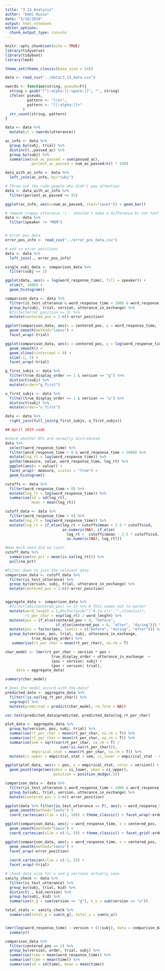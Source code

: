 ```yaml
---
title: "3.13_Analysis"
author: "Emmi Russo"
date: "3/16/2018"
output: html_notebook
editor_options: 
  chunk_output_type: console
---
```


```r
knitr::opts_chunk$set(echo = TRUE)
library(tidyverse)
library(tidyboot)
library(lme4)

theme_set(theme_classic(base_size = 14))
```

```r
data <- read_csv("../data/3.13_data.csv")

nwords <- function(string, pseudo=F){
  string = gsub("[^[:alpha:][:space:]]", "", string)
  ifelse( pseudo, 
          pattern <- "\\S+", 
          pattern <- "[[:alpha:]]+" 
        )
  str_count(string, pattern)
}

data <- data %>%
  mutate(ul = nwords(utterance))

ac_info <- data %>%
  group_by(subj, trial) %>%
  distinct(.,passed_ac) %>%
  group_by(subj) %>%
  summarise(num_ac_passed = sum(passed_ac), 
            percent_ac_passed = num_ac_passed/n() * 100)

data_with_ac_info <- data %>%
  left_join(ac_info, by="subj")

# Throw out the rude people who didn't pay attention
data <- data_with_ac_info %>%
  filter(percent_ac_passed >= 95)

ggplot(ac_info, aes(x=num_ac_passed, stat="count")) + geom_bar()

# remove crappy utterance :( - shouldn't make a difference bc not test utterance 
data <- data %>%
  filter(speaker != "MOM")


# error pos data
error_pos_info <- read_csv("../error_pos_data.csv")

# add in error positions
data <- data %>%
  left_join(., error_pos_info)

single_subj_data <- comparison_data %>%
  filter(subj == 1)

ggplot(data, aes(x = log(word_response_time), fill = speaker)) +
  xlim(0, 1000) +
  geom_histogram()

comparison_data <- data %>%
  filter(is_test_utterance & word_response_time < 1000 & word_response_time > 150) %>%
  group_by(subj, trial, version, utterance_in_exchange) %>%
  #filter(error_position >= 3) %>%
  mutate(centered_pos = 1:n()-error_position)

ggplot(comparison_data, aes(x = centered_pos, y = word_response_time, fill = version)) +
  geom_smooth(method="loess") +
  facet_wrap(~trial)

ggplot(comparison_data, aes(x = centered_pos, y = log(word_response_time), fill = version)) +
  geom_smooth() +
  geom_vline(xintercept = 0) +
  xlim(-1, 5) +
  facet_wrap(~trial)

g_first_subjs <- data %>%
  filter(true_display_order == 1 & version == "g") %>%
  distinct(subj) %>%
  mutate(order="g_first")

u_first_subjs <- data %>%
  filter(true_display_order == 1 & version == "u") %>%
  distinct(subj) %>%
  mutate(order="u_first")

data <- data %>%
  right_join(full_join(g_first_subjs, u_first_subjs))
```

```r
## April 16th code

#check whether RTs are normally distributed
data %>%
  select(word_response_time) %>%
  filter(word_response_time > 0 & word_response_time < 5000) %>%
  mutate(log_rt = log(word_response_time)) %>%
  gather(measure, value, word_response_time, log_rt) %>%
  ggplot(aes(x = value)) + 
  facet_wrap(~ measure, scales = "free") +
  geom_histogram()

cutoffs <- data %>%
  filter(word_response_time > 0) %>%
  mutate(log_rt = log(word_response_time)) %>%
  summarise(sd = sd(log_rt),
            mean = mean(log_rt))

cutoff_data <- data %>%
  filter(word_response_time > 0) %>%
  mutate(log_rt = log(word_response_time)) %>%
  mutate(log_rt = if_else(log_rt > cutoffs$mean + 2.5 * cutoffs$sd,
                          as.numeric(NA), if_else(
                            log_rt <  cutoffs$mean - 2.5 * cutoffs$sd,
                            as.numeric(NA), log_rt)))

#How much data did we lose?
cutoff_data %>%
  summarise(na_pct = mean(is.na(log_rt))) %>%
  pull(na_pct)

#Filter down to just the relevant data
comparison_data <- cutoff_data %>%
  filter(is_test_utterance) %>%
  group_by(version, subj, trial, utterance_in_exchange) %>%
  mutate(centered_pos = 1:n()-error_position)


aggregate_data <- comparison_data %>%
  #filter(abs(centered_pos) <= 3) %>% # This seems not to matter
  mutate(word_length = 1,#nchar(gsub("[^A-Za-z]+","",stimulus)),
         rt_per_char = exp(log_rt) / word_length) %>%
  mutate(pos = if_else(centered_pos < 0, "before",
                       if_else(centered_pos > 0, "after", "during"))) %>%
  mutate(pos = factor(pos, levels = c("before", "during", "after"))) %>%
  group_by(version, pos, trial, subj, utterance_in_exchange, 
            true_display_order) %>%
   summarise(rt_per_char = mean(rt_per_char), na.rm = T)

char_model <- lmer(rt_per_char ~ version * pos + 
                     true_display_order + utterance_in_exchange  +
                     (pos + version| subj) + 
                     (pos + version| trial),
     data = aggregate_data) 

summary(char_model)

# Does the model accord with the data?
predicted_data <- aggregate_data %>%
  filter(!is.na(log_rt_per_char)) %>%
  ungroup() %>%
  mutate(predicted = predict(char_model, re.form = NA))

cor.test(predicted_data$predicted, predicted_data$log_rt_per_char)

plot_data <- aggregate_data %>%
  group_by(version, pos, subj, trial) %>%
  summarise(rt_per_char = mean(rt_per_char, na.rm = T)) %>%
  summarise(rt_per_char = mean(rt_per_char, na.rm = T)) %>%
  summarise(sem = sqrt(var(rt_per_char, na.rm = T) / 
                         sum(!is.na(rt_per_char))),
            empirical_stat = mean(rt_per_char, na.rm = T)) %>%
  mutate(ci_upper = empirical_stat + sem, ci_lower = empirical_stat - sem)

ggplot(plot_data, aes(x = pos, y = empirical_stat, color = version)) +
  geom_pointrange(aes(ymin = ci_lower, ymax = ci_upper), 
                      position = position_dodge(.5))
```

```r
comparison_data <- data %>%
  filter(is_test_utterance & word_response_time < 1000 & word_response_time > 150) %>%
  group_by(subj, trial, version, utterance_in_exchange) %>%
  mutate(centered_pos = 1:n()-error_position)

ggplot(data %>% filter(is_test_utterance == F), aes(y = word_response_time, x = word_in_utterance, fill=version)) +
  geom_smooth(method="loess") +
  coord_cartesian(xlim = c(1, 10)) + theme_classic() + facet_wrap(~order)

ggplot(comparison_data, aes(y = word_response_time, x = centered_pos, fill=version)) +
  geom_smooth(method="loess") +
  coord_cartesian(xlim = c(-5, 5)) + theme_classic() + facet_grid(~order)

ggplot(comparison_data, aes(y = word_response_time, x = centered_pos, fill = version)) +
  geom_smooth(method="loess") +
  facet_wrap(~error_position)  
  
  coord_cartesian(xlim = c(-1, 5)) +
  facet_wrap(~trial)

# check data size for u and g versions actually seen
sanity_check <- data %>%
  filter(is_test_utterance) %>%
  group_by(subj, trial, kid) %>%
  distinct(., kid,version) %>%
  group_by(subj, kid) %>%
  summarise(n_g = sum(version == "g"), n_u = sum(version == "u"))

total_stats <- sanity_check %>%
  summarise(total_g = sum(n_g), total_u = sum(n_u))


lmer(log(word_response_time) ~ version + (1|subj), data = comparison_data) %>%
  summary()

comparison_data %>%
  filter(centered_pos == 2) %>%
  group_by(version, order, trial, subj) %>%
  summarise(time = mean(word_response_time)) %>%
  summarise(time = mean(time)) %>%
  summarise(sd = sd(time), mean = mean(time))

```